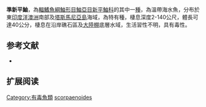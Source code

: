 {{Speciesbox
| name = 準新平鮋
| image = 
| image_width = 250px
| status = NE
| status_system = IUCN3.1
| genus = Neosebastes
| species = scorpaenoides
| authority = [[Guichenot|Guichenot]], 1867 
| synonyms = *''Scorpaena ambigua,Klunzinger, 1872''
}}
'''準新平鮋'''，為[[輻鰭魚綱|輻鰭魚綱]][[鮋形目|鮋形目]][[鮋亞目|鮋亞目]][[新平鮋科|新平鮋科]]的其中一[[種|種]]，為溫帶海水魚，分布於東[[印度洋|印度洋]][[澳洲|澳洲]]南部及[[塔斯馬尼亞島|塔斯馬尼亞島]]海域，為特有種，棲息深度2-140公尺，體長可達40公分，棲息在沿岸礁石區及[[大陸棚|大陸棚]]底層水域，生活習性不明，具有毒性。
==参考文献==
*{{FishBase_species|genus=Neosebastes|species=scorpaenoides|year=2014|month=6}}

== 扩展阅读 ==
{{refbegin}}
{{wikispecies-inline|Neosebastes scorpaenoides|準新平鮋}}
{{refend}}
{{Taxonbar|from=Q2250748}}

[[Category:有毒魚類|Category:有毒魚類]]
[[Category:新平鮋屬|scorpaenoides]]


{{鮋形目小作品}}